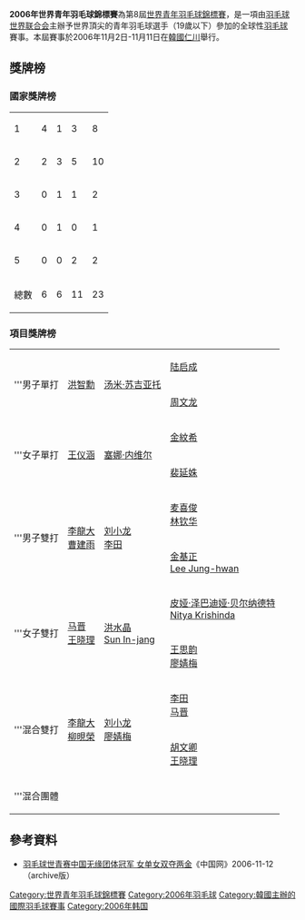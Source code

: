 {{noteTA|G1=Badminton}}
{{infobox badminton event
|name           = 2006年世界青年羽毛球錦標賽
|image          = 
|size           = 
|caption        = 
|dates          = 2006年11月2日－11月11日
|number_edition = 第8屆
|level          = 青年賽（19歲以下）
|prize_money    =
|location       = {{KOR}}[[仁川|仁川]]
|venue          = 
|previous       = 2004年世界青年羽毛球錦標賽
|next           = 2007年世界青年羽毛球錦標賽
}}
'''2006年世界青年羽毛球錦標賽'''為第8屆[[世界青年羽毛球錦標賽|世界青年羽毛球錦標賽]]，是一項由[[羽毛球世界联合会|羽毛球世界联合会]]主辦予世界頂尖的青年羽毛球選手（19歲以下）參加的全球性[[羽毛球|羽毛球]]賽事。本屆賽事於2006年11月2日-11月11日在[[韓國|韓國]][[仁川|仁川]]舉行。

==獎牌榜==
===國家獎牌榜===
{| {{RankedMedalTable}}
|-
|1 || style=text-align:left| {{bat|KOR}}||4||1||3||8
|-
|2 || style=text-align:left| {{bat|CHN}}||2||3||5||10
|-
|3 || style=text-align:left| {{bat|INA}}||0||1||1||2
|-
|4 || style=text-align:left| {{bat|IND}}||0||1||0||1
|-
|5 || style=text-align:left| {{bat|MAS}}||0||0||2||2
|- class="sortbottom"
!colspan=2|總數|| 6 || 6 || 11 || 23
|}

===項目獎牌榜===
{| {{MedalistTable|type=項目}}
|-
|rowspan=2|'''男子單打
|rowspan=2|{{flagicon|KOR}} [[洪智勳|洪智勳]]
|rowspan=2|{{flagicon|INA}} [[汤米·苏吉亚托|汤米·苏吉亚托]]
|{{flagicon|CHN}} [[陆启成|陆启成]]
|-
|{{flagicon|CHN}} [[周文龙_(羽毛球运动员)|周文龙]]
|-
|rowspan=2|'''女子單打
|rowspan=2|{{flagicon|CHN}} [[王仪涵|王仪涵]]
|rowspan=2|{{flagicon|IND}} [[塞娜·内维尔|塞娜·内维尔]]
|{{flagicon|KOR}} [[金紋希|金紋希]]
|-
|{{flagicon|KOR}} [[裴延姝|裴延姝]]
|-
|rowspan=2|'''男子雙打
|rowspan=2|{{flagicon|KOR}} [[李龍大|李龍大]] <br /> {{flagicon|KOR}} [[曹建雨|曹建雨]]
|rowspan=2|{{flagicon|CHN}} [[刘小龙|刘小龙]]<br /> {{flagicon|CHN}} [[李田_(羽毛球运动员)|李田]]
|{{flagicon|MAS}} [[麦喜俊|麦喜俊]]<br /> {{flagicon|MAS}} [[林钦华|林钦华]]
|-
|{{flagicon|KOR}} [[金基正|金基正]]<br /> {{flagicon|KOR}} [[Lee_Jung-hwan|Lee Jung-hwan]]
|-
|rowspan=2|'''女子雙打
|rowspan=2|{{flagicon|CHN}} [[马晋|马晋]] <br /> {{flagicon|CHN}} [[王晓理|王晓理]]

|rowspan=2|{{flagicon|KOR}} [[洪水晶|洪水晶]] <br /> {{flagicon|KOR}} [[Sun_In-jang|Sun In-jang]]
|{{flagicon|INA}} [[皮娅·泽巴迪娅·贝尔纳德特|皮娅·泽巴迪娅·贝尔纳德特]] <br /> {{flagicon|INA}} [[Nitya_Krishinda|Nitya Krishinda]]
|-
|{{flagicon|CHN}} [[王思韵|王思韵]]<br>{{flagicon|CHN}}  [[廖婧梅|廖婧梅]]
|-
|rowspan=2|'''混合雙打
|rowspan=2|{{flagicon|KOR}} [[李龍大|李龍大]] <br /> {{flagicon|KOR}} [[柳晛榮|柳晛榮]]

|rowspan=2|{{flagicon|CHN}} [[刘小龙|刘小龙]]<br>{{flagicon|CHN}}  [[廖婧梅|廖婧梅]]
|{{flagicon|CHN}} [[李田_(羽毛球运动员)|李田]]<br>{{flagicon|CHN}}  [[马晋|马晋]]
|-
|{{flagicon|CHN}} [[胡文卿|胡文卿]]<br>{{flagicon|CHN}}  [[王晓理|王晓理]]
|-
|rowspan=2|'''混合團體
|{{bat|KOR}}
|{{bat|CHN}}
|{{bat|MAS}}
|}

==參考資料==
*[https://archive.today/20130101103257/http://www.china.com.cn/sport/txt/2006-11/12/content_7346527.htm 羽毛球世青赛中国无缘团体冠军 女单女双夺两金]《中国网》2006-11-12（archive版）

{{世界青年羽毛球錦標賽}}

[[Category:世界青年羽毛球錦標賽|Category:世界青年羽毛球錦標賽]]
[[Category:2006年羽毛球|Category:2006年羽毛球]]
[[Category:韓國主辦的國際羽毛球賽事|Category:韓國主辦的國際羽毛球賽事]]
[[Category:2006年韩国|Category:2006年韩国]]